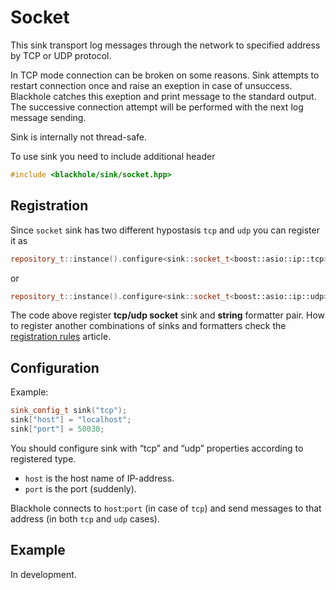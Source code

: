 # Socket

This sink transport log messages through the network to specified address by
TCP or UDP protocol.

In TCP mode connection can be broken on some reasons. Sink attempts to restart
connection once and raise an exeption in case of unsuccess. Blackhole catches
this exeption and print message to the standard output. The successive
connection attempt will be performed with the next log message sending.

Sink is internally not thread-safe.

To use sink you need to include additional header

~~~ cpp
#include <blackhole/sink/socket.hpp>
~~~

## Registration

Since `socket` sink has two different  hypostasis `tcp` and `udp` you can
register it as

~~~ cpp
repository_t::instance().configure<sink::socket_t<boost::asio::ip::tcp>, formatter::string_t>();
~~~

or

~~~ cpp
repository_t::instance().configure<sink::socket_t<boost::asio::ip::udp>, formatter::string_t>();
~~~

The code above register **tcp/udp socket** sink and **string** formatter pair.
How to register another combinations of sinks and formatters check the
[registration rules]() article.

## Configuration

Example:

~~~ cpp
sink_config_t sink("tcp");
sink["host"] = "localhost";
sink["port"] = 50030;
~~~

You should configure sink with "tcp" and "udp" properties according to
registered type.

  * `host` is the host name of IP-address.
  * `port` is the port (suddenly).

Blackhole connects to `host`:`port` (in case of `tcp`) and send messages to
that address (in both `tcp` and `udp` cases).

## Example

In development.

